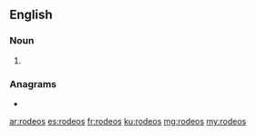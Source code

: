 ==English==

===Noun===
{{head|en|noun plural form}}

# {{plural of|rodeo|lang=en}}

===Anagrams===
* {{l|en|doores}}

[[ar:rodeos]]
[[es:rodeos]]
[[fr:rodeos]]
[[ku:rodeos]]
[[mg:rodeos]]
[[my:rodeos]]